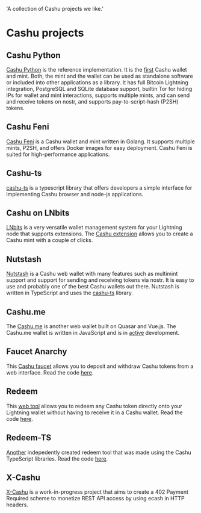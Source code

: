   'A collection of Cashu projects we like.'

# Cashu projects

## Cashu Python
[Cashu Python](https://github.com/cashubtc/cashu) is the reference implementation. It is the [first](https://twitter.com/callebtc/status/1569986110272540674) Cashu wallet and mint. Both, the mint and the wallet can be used as standalone software or included into other applications as a library. It has full Bitcoin Lightning integration, PostgreSQL and SQLite database support, builtin Tor for hiding IPs for wallet and mint interactions, supports multiple mints, and can send and receive tokens on nostr, and supports pay-to-script-hash (P2SH) tokens.

## Cashu Feni
[Cashu Feni](https://github.com/cashubtc/cashu-feni) is a Cashu wallet and mint written in Golang. It supports multiple mints, P2SH, and offers Docker images for easy deployment. Cashu Feni is suited for high-performance applications.

## Cashu-ts
[cashu-ts](https://github.com/cashubtc/cashu-ts) is a typescript library that offers developers a simple interface for implementing Cashu browser and node-js applications.

## Cashu on LNbits
[LNbits](https://lnbits.com/) is a very versatile wallet management system for your Lightning node that supports extensions. The [Cashu extension](https://github.com/lnbits/cashu) allows you to create a Cashu mint with a couple of clicks. 

## Nutstash
[Nutstash](https://nutstash.app/) is a Cashu web wallet with many features such as multimint support and support for sending and receiving tokens via nostr. It is easy to use and probably one of the best Cashu wallets out there. Nutstash is written in TypeScript and uses the [cashu-ts](https://github.com/cashubtc/cashu-ts) library.

## Cashu.me
The [Cashu.me](http://cashu.me/) is another web wallet built on Quasar and Vue.js. The Cashu.me wallet is written in JavaScript and is in [active](https://github.com/callebtc/cashu.me) development.

## Faucet Anarchy
This [Cashu faucet](https://www.gandlaf.com/faucet/anarchy) allows you to deposit and withdraw Cashu tokens from a web interface. Read the code [here](https://github.com/gandlafbtc/cashu-faucet).

## Redeem
This [web tool](https://redeem.cashu.me/) allows you to redeem any Cashu token directly onto your Lightning wallet without having to receive it in a Cashu wallet. Read the code [here](https://github.com/cashubtc/cashu-js).

## Redeem-TS
[Another](https://cashu-redeem.vercel.app/) indepedently created redeem tool that was made using the Cashu TypeScript libraries. Read the code [here](https://github.com/SuperPhatArrow/cashu-redeem).

## X-Cashu
[X-Cashu](https://github.com/callebtc/xcashu) is a work-in-progress project that aims to create a 402 Payment Required scheme to monetize REST API access by using ecash in HTTP headers. 

